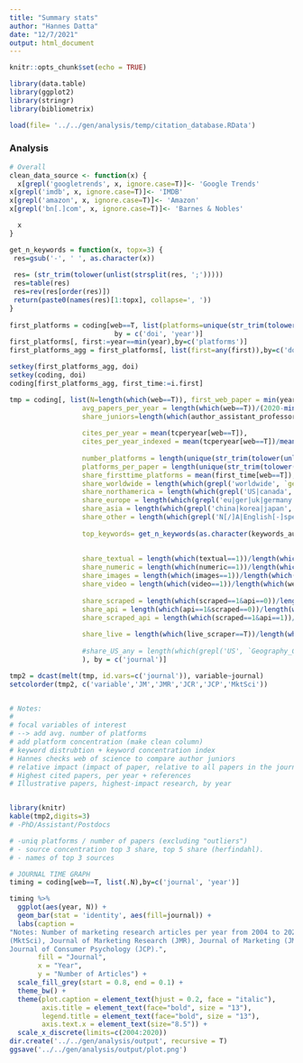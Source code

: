 ```yaml
---
title: "Summary stats"
author: "Hannes Datta"
date: "12/7/2021"
output: html_document
---
```


```r
knitr::opts_chunk$set(echo = TRUE)

library(data.table)
library(ggplot2)
library(stringr)
library(bibliometrix)

load(file= '../../gen/analysis/temp/citation_database.RData')
```

### Analysis
```r
# Overall
clean_data_source <- function(x) {
  x[grepl('googletrends', x, ignore.case=T)]<- 'Google Trends'
x[grepl('imdb', x, ignore.case=T)]<- 'IMDB'
x[grepl('amazon', x, ignore.case=T)]<- 'Amazon'
x[grepl('bn[.]com', x, ignore.case=T)]<- 'Barnes & Nobles'

  x
}
```

```r

get_n_keywords = function(x, topx=3) {
 res=gsub('-', ' ', as.character(x))
  
 res= (str_trim(tolower(unlist(strsplit(res, ';')))))
 res=table(res)
 res=rev(res[order(res)])
 return(paste0(names(res)[1:topx], collapse=', '))
}
  
first_platforms = coding[web==T, list(platforms=unique(str_trim(tolower(unlist(strsplit(`scraped data_source`,',')))))),
                          by = c('doi', 'year')]
first_platforms[, first:=year==min(year),by=c('platforms')]
first_platforms_agg = first_platforms[, list(first=any(first)),by=c('doi')]

setkey(first_platforms_agg, doi)
setkey(coding, doi)
coding[first_platforms_agg, first_time:=i.first]

tmp = coding[, list(N=length(which(web==T)), first_web_paper = min(year[web==T]),
                  avg_papers_per_year = length(which(web==T))/(2020-min(year[web==T])+1),
                  share_juniors=length(which(author_assistant_professor+author_post_doc+author_phd>0))/length(which(web==T)),
                  
                  cites_per_year = mean(tcperyear[web==T]),
                  cites_per_year_indexed = mean(tcperyear[web==T])/mean(tcperyear),
                  
                  number_platforms = length(unique(str_trim(tolower(unlist(strsplit(`scraped data_source`,',')))))),
                  platforms_per_paper = length(unique(str_trim(tolower(unlist(strsplit(`scraped data_source`,','))))))/length(which(web==T)),
                  share_firsttime_platforms = mean(first_time[web==T]),
                  share_worldwide = length(which(grepl('worldwide', `geography_country (or worldwide)`,ignore.case=T)))/length(which(web==T)),
                  share_northamerica = length(which(grepl('US|canada', `geography_country (or worldwide)`,ignore.case=T)))/length(which(web==T)),
                  share_europe = length(which(grepl('eu|ger|uk|germany|italy|sweden|france|austria|switz|denmark|netherl|poland|luxem|belgium|czech', `geography_country (or worldwide)`, ignore.case=T)))/length(which(web==T)),
                  share_asia = length(which(grepl('china|korea|japan', `geography_country (or worldwide)`, ignore.case=T)))/length(which(web==T)),
                  share_other = length(which(grepl('N[/]A|English[-]speaking', `geography_country (or worldwide)`, ignore.case=T)))/length(which(web==T)),
                  
                  top_keywords= get_n_keywords(as.character(keywords_author[web==T])),
                  
                 
                  share_textual = length(which(textual==1))/length(which(web==T)),
                  share_numeric = length(which(numeric==1))/length(which(web==T)),
                  share_images = length(which(images==1))/length(which(web==T)),
                  share_video = length(which(video==1))/length(which(web==T)),
                  
                  share_scraped = length(which(scraped==1&api==0))/length(which(web==T)),
                  share_api = length(which(api==1&scraped==0))/length(which(web==T)),
                  share_scraped_api = length(which(scraped==1&api==1))/length(which(web==T)),
                  
                  share_live = length(which(live_scraper==T))/length(which(web==T))
                  
                  #share_US_any = length(which(grepl('US', `Geography_Country (or worldwide)`)))/.N
                  ), by = c('journal')]

tmp2 = dcast(melt(tmp, id.vars=c('journal')), variable~journal)
setcolorder(tmp2, c('variable','JM','JMR','JCR','JCP','MktSci'))


# Notes:
# 
# focal variables of interest
# --> add avg. number of platforms
# add platform concentration (make clean column)
# keyword distrubtion + keyword concentration index
# Hannes checks web of science to compare author juniors
# relative impact (impact of paper, relative to all papers in the journal)
# Highest cited papers, per year + references
# Illustrative papers, highest-impact research, by year


library(knitr)
kable(tmp2,digits=3)
# -PhD/Assistant/Postdocs

# -uniq platforms / number of papers (excluding "outliers")
# - source concentration top 3 share, top 5 share (herfindahl). 
# - names of top 3 sources

```

```r
# JOURNAL TIME GRAPH
timing = coding[web==T, list(.N),by=c('journal', 'year')]

timing %>%
  ggplot(aes(year, N)) +
  geom_bar(stat = 'identity', aes(fill=journal)) +
  labs(caption = 
"Notes: Number of marketing research articles per year from 2004 to 2020. Included journals are Marketing Science 
(MktSci), Journal of Marketing Research (JMR), Journal of Marketing (JM), Journal of Consumer Research (JCM), 
Journal of Consumer Psychology (JCP).",
       fill = "Journal",
       x = "Year",
       y = "Number of Articles") +
  scale_fill_grey(start = 0.8, end = 0.1) +
  theme_bw() +
  theme(plot.caption = element_text(hjust = 0.2, face = "italic"),
        axis.title = element_text(face="bold", size = "13"),
        legend.title = element_text(face="bold", size = "13"),
        axis.text.x = element_text(size="8.5")) +
  scale_x_discrete(limits=c(2004:2020))
dir.create('../../gen/analysis/output', recursive = T)
ggsave('../../gen/analysis/output/plot.png')

```

